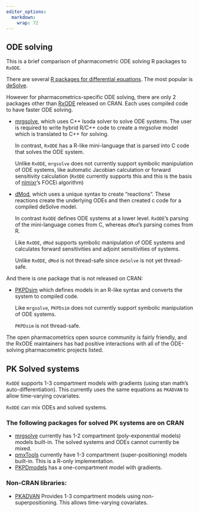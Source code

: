 ```yaml
---
editor_options: 
  markdown: 
    wrap: 72
---
```


## ODE solving

This is a brief comparison of pharmacometric ODE solving R packages to
`RxODE`.

There are several [R packages for differential
equations](https://cran.r-project.org/view=DifferentialEquations).
The most popular is
[deSolve](https://cran.r-project.org/package=deSolve).

However for pharmacometrics-specific ODE solving, there are only 2
packages other than [RxODE](https://cran.r-project.org/package=RxODE)
released on CRAN. Each uses compiled code to have faster ODE solving.

-   [mrgsolve](https://cran.r-project.org/package=mrgsolve), which uses
    C++ lsoda solver to solve ODE systems. The user is required to write
    hybrid R/C++ code to create a mrgsolve model which is translated to
    C++ for solving.

    In contrast, `RxODE` has a R-like mini-language that is parsed into
    C code that solves the ODE system.

    Unlike `RxODE`, `mrgsolve` does not currently support symbolic
    manipulation of ODE systems, like automatic Jacobian calculation or
    forward sensitivity calculation (`RxODE` currently supports this and
    this is the basis of
    [nlmixr](https://cran.r-project.org/package=nlmixr)'s FOCEi
    algorithm)

-   [dMod](https://cran.r-project.org/package=dMod), which uses a unique
    syntax to create "reactions". These reactions create the underlying
    ODEs and then created c code for a compiled deSolve model.

    In contrast `RxODE` defines ODE systems at a lower level. `RxODE`'s
    parsing of the mini-language comes from C, whereas `dMod`'s parsing
    comes from R.

    Like `RxODE`, `dMod` supports symbolic manipulation of ODE systems
    and calculates forward sensitivities and adjoint sensitivities of
    systems.

    Unlike `RxODE`, `dMod` is not thread-safe since `deSolve` is not yet
    thread-safe.

And there is one package that is not released on CRAN:

-   [PKPDsim](https://github.com/InsightRX/PKPDsim) which defines models
    in an R-like syntax and converts the system to compiled code.

    Like `mrgsolve`, `PKPDsim` does not currently support symbolic
    manipulation of ODE systems.

    `PKPDsim` is not thread-safe.

The open pharmacometrics open source community is fairly friendly, and
the RxODE maintainers has had positive interactions with all of the
ODE-solving pharmacometric projects listed.

## PK Solved systems

`RxODE` supports 1-3 compartment models with gradients (using stan
math's auto-differentiation). This currently uses the same equations as
`PKADVAN` to allow time-varying covariates.

`RxODE` can mix ODEs and solved systems.

### The following packages for solved PK systems are on CRAN

-   [mrgsolve](https://cran.r-project.org/package=mrgsolve) currently
    has 1-2 compartment (poly-exponential models) models built-in. The
    solved systems and ODEs cannot currently be mixed.
-   [pmxTools](https://github.com/kestrel99/pmxTools) currently have 1-3
    compartment (super-positioning) models built-in. This is a R-only
    implementation.
-   [PKPDmodels](https://cran.r-project.org/package=PKPDmodels)
    has a one-compartment model with gradients.

### Non-CRAN libraries:

-   [PKADVAN](https://github.com/abuhelwa/PKADVAN_Rpackage) Provides 1-3
    compartment models using non-superpositioning. This allows
    time-varying covariates.
